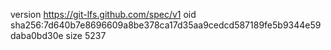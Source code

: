 version https://git-lfs.github.com/spec/v1
oid sha256:7d640b7e8696609a8be378ca17d35aa9cedcd587189fe5b9344e59daba0bd30e
size 5237
